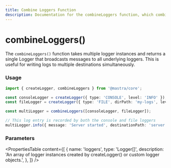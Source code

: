 ```yaml
---
title: Combine Loggers Function
description: Documentation for the combineLoggers function, which combines multiple logger instances into one.
---
```


# combineLoggers()

The `combineLoggers()` function takes multiple logger instances and returns a single Logger that broadcasts messages to all underlying loggers. This is useful for writing logs to multiple destinations simultaneously.

### Usage

```typescript showLineNumbers copy
import { createLogger, combineLoggers } from '@mastra/core';

const consoleLogger = createLogger({ type: 'CONSOLE', level: 'INFO' });
const fileLogger = createLogger({ type: 'FILE', dirPath: 'my-logs', level: 'INFO' });

const multiLogger = combineLoggers([consoleLogger, fileLogger]);

// This log entry is recorded by both the console and file loggers
multiLogger.info({ message: 'Server started', destinationPath: 'server', type: 'AGENT' });
```

### Parameters

<PropertiesTable
  content={[
    {
      name: 'loggers',
      type: 'Logger<BaseLogMessage>[]',
      description: 'An array of logger instances created by createLogger() or custom logger objects.',
    },
  ]}
/>
